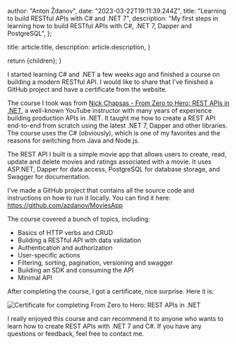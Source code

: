 
  author: "Anton Ždanov",
  date: "2023-03-22T19:11:39.244Z",
  title: "Learning to build RESTful APIs with C# and .NET 7",
  description:
    "My first steps in learning how to build RESTful APIs with C#, .NET 7, Dapper and PostgreSQL",
};

  title: article.title,
  description: article.description,
}

  return <ArticleLayout article={article}>{children}</ArticleLayout>;
}

I started learning C# and .NET a few weeks ago and finished a course on building a modern RESTful API. I would like to share that I've finished a GitHub project and have a certificate from the website.

The course I took was from [Nick Chapsas - From Zero to Hero:
REST APIs in .NET](https://nickchapsas.com/p/from-zero-to-hero-rest-apis-in-asp-net-core), a well-known YouTube instructor with many years of experience building production APIs in .NET. It taught me how to create a REST API end-to-end from scratch using the latest .NET 7, Dapper and other libraries. The course uses the C# (obviously), which is one of my favorites and the reasons for switching from Java and Node.js.

The REST API I built is a simple movie app that allows users to create, read, update and delete movies and ratings associated with a movie. It uses ASP.NET, Dapper for data access, PostgreSQL
for database storage, and Swagger for documentation.

I've made a GitHub project that contains all the source code and instructions on how to run it locally. You can find it here: https://github.com/azdanov/MoviesApp

The course covered a bunch of topics, including:

- Basics of HTTP verbs and CRUD
- Building a RESTful API with data validation
- Authentication and authorization
- User-specific actions
- Filtering, sorting, pagination, versioning and swagger
- Building an SDK and consuming the API
- Minimal API

After completing the course, I got a certificate, nice surprise. Here it is:

<Image
  src={restfulCertificatePng}
  alt="Certificate for completing From Zero to Hero:
REST APIs in .NET"
/>

I really enjoyed this course and can recommend it to anyone who wants to learn how to create REST APIs with .NET 7 and C#. If you have any questions or feedback, feel free to contact me.
